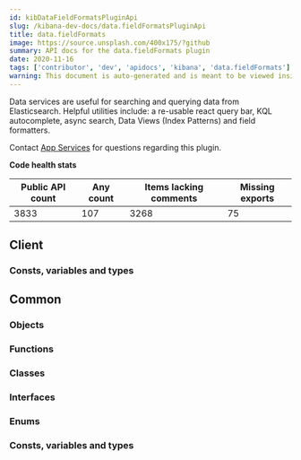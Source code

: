 ```yaml
---
id: kibDataFieldFormatsPluginApi
slug: /kibana-dev-docs/data.fieldFormatsPluginApi
title: data.fieldFormats
image: https://source.unsplash.com/400x175/?github
summary: API docs for the data.fieldFormats plugin
date: 2020-11-16
tags: ['contributor', 'dev', 'apidocs', 'kibana', 'data.fieldFormats']
warning: This document is auto-generated and is meant to be viewed inside our experimental, new docs system. Reach out in #docs-engineering for more info.
---
```


Data services are useful for searching and querying data from Elasticsearch. Helpful utilities include: a re-usable react query bar, KQL autocomplete, async search, Data Views (Index Patterns) and field formatters.

Contact [App Services](https://github.com/orgs/elastic/teams/kibana-app-services) for questions regarding this plugin.

**Code health stats**

| Public API count  | Any count | Items lacking comments | Missing exports | 
|-------------------|-----------|------------------------|-----------------|
| 3833 | 107 | 3268 | 75 |

## Client

### Consts, variables and types
<DocDefinitionList data={dataFieldFormatsObj.client.misc}/>

## Common

### Objects
<DocDefinitionList data={dataFieldFormatsObj.common.objects}/>

### Functions
<DocDefinitionList data={dataFieldFormatsObj.common.functions}/>

### Classes
<DocDefinitionList data={dataFieldFormatsObj.common.classes}/>

### Interfaces
<DocDefinitionList data={dataFieldFormatsObj.common.interfaces}/>

### Enums
<DocDefinitionList data={dataFieldFormatsObj.common.enums}/>

### Consts, variables and types
<DocDefinitionList data={dataFieldFormatsObj.common.misc}/>

